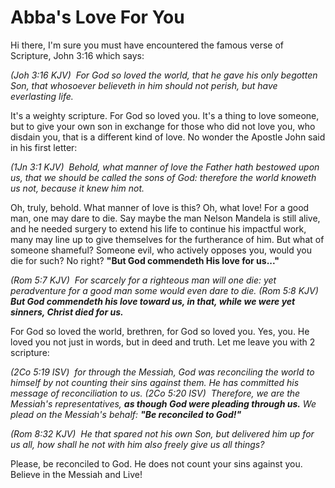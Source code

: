 # Abba's Love For You

Hi there, I'm sure you must have encountered the famous verse of Scripture, John 3:16 which says:

_(Joh 3:16 KJV)  For God so loved the world, that he gave his only begotten Son, that whosoever believeth in him should not perish, but have everlasting life._

It's a weighty scripture. For God so loved you. It's a thing to love someone, but to give your own son in exchange for those who did not love you, who disdain you, that is a different kind of love. No wonder the Apostle John said in his first letter:

_(1Jn 3:1 KJV)  Behold, what manner of love the Father hath bestowed upon us, that we should be called the sons of God: therefore the world knoweth us not, because it knew him not._

Oh, truly, behold. What manner of love is this? Oh, what love! For a good man, one may dare to die. Say maybe the man Nelson Mandela is still alive, and he needed surgery to extend his life to continue his impactful work, many may line up to give themselves for the furtherance of him. But what of someone shameful? Someone evil, who actively opposes you, would you die for such? No right? **"But God commendeth His love for us..."**

_(Rom 5:7 KJV)  For scarcely for a righteous man will one die: yet peradventure for a good man some would even dare to die._
_(Rom 5:8 KJV)  **But God commendeth his love toward us, in that, while we were yet sinners, Christ died for us.**_

For God so loved the world, brethren, for God so loved you. Yes, you. He loved you not just in words, but in deed and truth. Let me leave you with 2 scripture:

_(2Co 5:19 ISV)  for through the Messiah, God was reconciling the world to himself by not counting their sins against them. He has committed his message of reconciliation to us._
_(2Co 5:20 ISV)  Therefore, we are the Messiah's representatives, **as though God were pleading through us.** We plead on the Messiah's behalf: **"Be reconciled to God!"**_

_(Rom 8:32 KJV)  He that spared not his own Son, but delivered him up for us all, how shall he not with him also freely give us all things?_

Please, be reconciled to God. He does not count your sins against you. Believe in the Messiah and Live!
